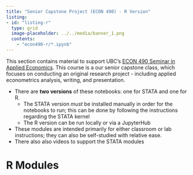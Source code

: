 ```yaml
---
title: "Senior Capstone Project (ECON 490) - R Version"
listing:
- id: "listing-r"
  type: grid
  image-placeholder: ../../media/banner_1.png
  contents:
    - "econ490-r/*.ipynb"
---
```


This section contains material to support UBC's [ECON 490 Seminar in Applied Economics](https://courses.students.ubc.ca/cs/courseschedule?pname=subjarea&tname=subj-course&dept=ECON&course=490).  This course is a our senior capstone class, which focuses on conducting an original research project - including applied econometrics analysis, writing, and presentation.

* There are **two versions** of these notebooks: one for STATA and one for R.
  - The STATA version _must_ be installed manually in order for the notebooks to run; this can be done by following the instructions regarding the STATA kernel
  - The R version can be run locally or via a JupyterHub
* These modules are intended primarily for either classroom or lab instructions; they can also be self-studied with relative ease.
* There also also videos to support the STATA modules

# R Modules

::: {#listing-r}
:::

